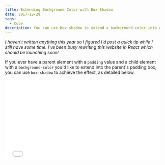 ```yaml
---
title: Extending Background Color with Box Shadow
date: 2017-12-29
tags:
  - Code
description: You can use box-shadow to extend a background-color into an elements padding
---
```


_I haven't written anything this year so I figured I'd post a quick tip while I still have some time. I've been busy rewriting this website in React which should be launching soon!_

If you ever have a parent element with a `padding` value and a child element with a `background-color` you'd like to extend into the parent's padding box, you can use `box-shadow` to achieve the effect, as detailed below.

<iframe
  height="265"
  scrolling="no"
  title="Extend Background Color"
  src="//codepen.io/IanMitchell/embed/BJRzML/?height=265&theme-id=0&default-tab=css,result&embed-version=2"
  frameBorder="no"
  allowtransparency="true"
  allowFullScreen={true}
  width="100%"
>
  See the Pen{" "}
  <a href="https://codepen.io/IanMitchell/pen/BJRzML/">
    Extend Background Color
  </a>{" "}
  by Ian Mitchell (<a href="https://codepen.io/IanMitchell">@IanMitchell</a>) on{" "}
  <a href="https://codepen.io">CodePen</a>.
</iframe>
